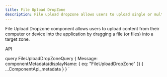 ```yaml
---
title: File Upload DropZone
description: File upload dropzone allows users to upload single or multiple files to the application by dragging and dropping.
---
```



<Overview>
  File Upload Dropzone component allows users to upload content from their
  computer or device into the application by dragging a file (or files) into a
  target zone.
</Overview>

<CodeBlock title="Example" code={FileUploadDropZoneBasic}></CodeBlock>

<LinkedHeading h="2" className="h1" id="file-upload-zone-api">
  API
</LinkedHeading>
<ComponentApi metadata={props.data.FileUploadDropZone} />

  query FileUploadDropZoneQuery {
    Message: componentMetadata(displayName: { eq: "FileUploadDropZone" }) {
      ...ComponentApi_metadata
    }
  }
`
